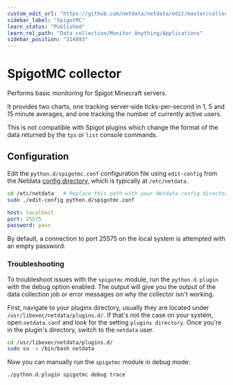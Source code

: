 ```yaml
---
custom_edit_url: "https://github.com/netdata/netdata/edit/master/collectors/python.d.plugin/spigotmc/README.md"
sidebar_label: "SpigotMC"
learn_status: "Published"
learn_rel_path: "Data collection/Monitor Anything/Applications"
sidebar_position: "314093"
---
```



# SpigotMC collector

Performs basic monitoring for Spigot Minecraft servers.

It provides two charts, one tracking server-side ticks-per-second in
1, 5 and 15 minute averages, and one tracking the number of currently
active users.

This is not compatible with Spigot plugins which change the format of
the data returned by the `tps` or `list` console commands.

## Configuration

Edit the `python.d/spigotmc.conf` configuration file using `edit-config` from the Netdata [config
directory](/docs/getting-started/manage-and-configure/configuration), which is typically at `/etc/netdata`.

```bash
cd /etc/netdata   # Replace this path with your Netdata config directory, if different
sudo ./edit-config python.d/spigotmc.conf
```

```yaml
host: localhost
port: 25575
password: pass
```

By default, a connection to port 25575 on the local system is attempted with an empty password.




### Troubleshooting

To troubleshoot issues with the `spigotmc` module, run the `python.d.plugin` with the debug option enabled. The 
output will give you the output of the data collection job or error messages on why the collector isn't working.

First, navigate to your plugins directory, usually they are located under `/usr/libexec/netdata/plugins.d/`. If that's 
not the case on your system, open `netdata.conf` and look for the setting `plugins directory`. Once you're in the 
plugin's directory, switch to the `netdata` user.

```bash
cd /usr/libexec/netdata/plugins.d/
sudo su -s /bin/bash netdata
```

Now you can manually run the `spigotmc` module in debug mode:

```bash
./python.d.plugin spigotmc debug trace
```

